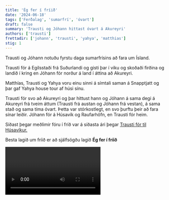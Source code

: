 ```yaml
---
title: 'Ég fer í fríið'
date: '2024-06-18'
tags: ['Ferðalag', 'sumarfrí', 'óvart']
draft: false
summary: 'Trausti og Jóhann hittast óvart á Akureyri'
authors: ['trausti']
frettadir: ['johann', 'trausti', 'yahya', 'matthias']
stig: 1
---
```



Trausti og Jóhann notuðu fyrstu daga sumarfrísins að fara um Ísland.


Trausti fór á Egilsstaði frá Suðurlandi og gisti þar í viku og skoðaði firðina og landið í kring
en Jóhann fór norður á land í áttina að Akureyri.


Matthías, Trausti og Yahya voru einu sinni á símtali saman á Snapptjatt og þar gaf Yahya house tour af húsi sínu.


Trausti fór svo að Akureyri og þar hittust hann og Jóhann á sama degi á Akureyri frá tveim áttum (Trausti frá austan og Jóhann frá vestan), á sama stað og sama tíma óvart.
Þetta var stórkostlegt, en svo þurftu þeir að fara sínar leiðir. Jóhann fór á Húsavík og Raufarhöfn, en Trausti fór heim.


Síðast þegar meðlimir fóru í fríð var á síðasta ári þegar [Trausti fór til Húsavíkur.](/verkefni/trausti-fer-til-husavikur)


Besta lagið um fríið er að sjálfsögðu lagið **Ég fer í fríið**


<Video id="lVH3ZjjiSzs" />


